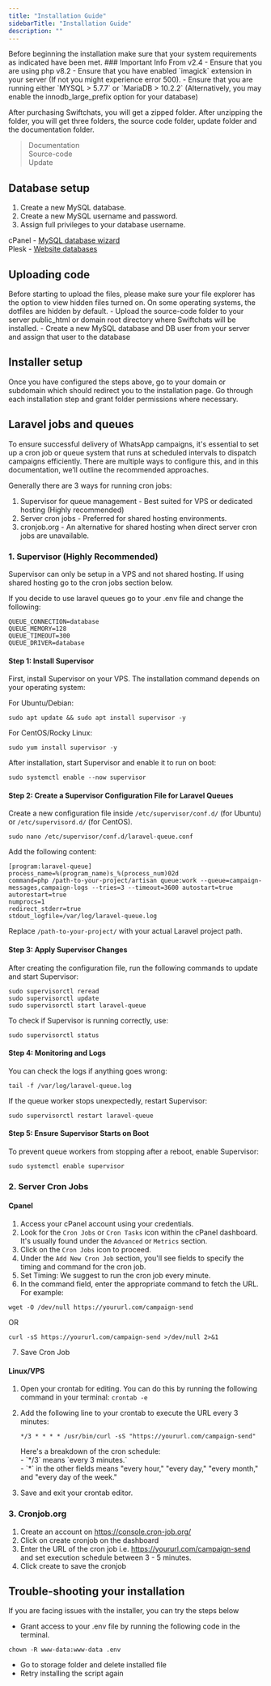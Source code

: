 ```yaml
---
title: "Installation Guide"
sidebarTitle: "Installation Guide"
description: ""
---
```


<Info>
    Before beginning the installation make sure that your system requirements as indicated have been met.
</Info>

<Warning>
    ### Important Info From v2.4
    - Ensure that you are using php v8.2
    - Ensure that you have enabled `imagick` extension in your server (If not you might experience error 500). 
    - Ensure that you are running either `MYSQL > 5.7.7` or `MariaDB > 10.2.2` (Alternatively, you may enable the innodb_large_prefix option for your database)
</Warning>

After purchasing Swiftchats, you will get a zipped folder. After unzipping the folder, you will get three folders, the source code folder, update folder and the documentation folder.

> Documentation <br />
> Source-code <br />
> Update

## Database setup
1. Create a new MySQL database.
2. Create a new MySQL username and password.
3. Assign full privileges to your database username.

<Tip>
    cPanel - <a href="https://docs.cpanel.net/cpanel/databases/mysql-database-wizard/" target="_blank">MySQL database wizard</a><br />
    Plesk - <a href="https://docs.plesk.com/en-US/obsidian/customer-guide/website-databases.69535/" target="_blank">Website databases</a>
</Tip>

## Uploading code
<Info>
    Before starting to upload the files, please make sure your file explorer has the option to view hidden files turned on. On some operating systems, the dotfiles are hidden by default.
</Info>
- Upload the source-code folder to your server public_html or domain root directory where Swiftchats will be installed.
- Create a new MySQL database and DB user from your server and assign that user to the database

## Installer setup
Once you have configured the steps above, go to your domain or subdomain which should redirect you to the installation page. Go through each installation step and grant folder permissions where necessary.

## Laravel jobs and queues
To ensure successful delivery of WhatsApp campaigns, it's essential to set up a cron job or queue system that runs at scheduled intervals to dispatch campaigns efficiently. 
There are multiple ways to configure this, and in this documentation, we’ll outline the recommended approaches.

Generally there are 3 ways for running cron jobs:
1. Supervisor for queue management - Best suited for VPS or dedicated hosting (Highly recommended)
2. Server cron jobs - Preferred for shared hosting environments.
3. cronjob.org - An alternative for shared hosting when direct server cron jobs are unavailable.

### 1. Supervisor (Highly Recommended) 

<Warning>
    Supervisor can only be setup in a VPS and not shared hosting. If using shared hosting go to the cron jobs section below.
</Warning>

If you decide to use laravel queues go to your .env file and change the following:

```
QUEUE_CONNECTION=database
QUEUE_MEMORY=128
QUEUE_TIMEOUT=300
QUEUE_DRIVER=database
```

#### Step 1: Install Supervisor
First, install Supervisor on your VPS. The installation command depends on your operating system:

For Ubuntu/Debian:
```
sudo apt update && sudo apt install supervisor -y
```

For CentOS/Rocky Linux:
```
sudo yum install supervisor -y
```

After installation, start Supervisor and enable it to run on boot:
```
sudo systemctl enable --now supervisor
```

#### Step 2: Create a Supervisor Configuration File for Laravel Queues
Create a new configuration file inside `/etc/supervisor/conf.d/` (for Ubuntu) or `/etc/supervisord.d/` (for CentOS).

```
sudo nano /etc/supervisor/conf.d/laravel-queue.conf
```

Add the following content:

```
[program:laravel-queue] 
process_name=%(program_name)s_%(process_num)02d 
command=php /path-to-your-project/artisan queue:work --queue=campaign-messages,campaign-logs --tries=3 --timeout=3600 autostart=true 
autorestart=true 
numprocs=1 
redirect_stderr=true 
stdout_logfile=/var/log/laravel-queue.log
```

Replace `/path-to-your-project/` with your actual Laravel project path.

#### Step 3: Apply Supervisor Changes
After creating the configuration file, run the following commands to update and start Supervisor:

```
sudo supervisorctl reread
sudo supervisorctl update
sudo supervisorctl start laravel-queue
```

To check if Supervisor is running correctly, use:

```
sudo supervisorctl status
```

#### Step 4: Monitoring and Logs

You can check the logs if anything goes wrong:

```
tail -f /var/log/laravel-queue.log
```

If the queue worker stops unexpectedly, restart Supervisor:

```
sudo supervisorctl restart laravel-queue
```

#### Step 5: Ensure Supervisor Starts on Boot

To prevent queue workers from stopping after a reboot, enable Supervisor:

```
sudo systemctl enable supervisor
```


### 2. Server Cron Jobs 
#### Cpanel
1. Access your cPanel account using your credentials.
2. Look for the `Cron Jobs` or `Cron Tasks` icon within the cPanel dashboard. It's usually found under the `Advanced` or `Metrics` section.
3. Click on the `Cron Jobs` icon to proceed.
4. Under the `Add New Cron Job` section, you'll see fields to specify the timing and command for the cron job.
5. Set Timing: We suggest to run the cron job every minute.
6. In the command field, enter the appropriate command to fetch the URL. For example:<br/>
```
wget -O /dev/null https://yoururl.com/campaign-send
```
OR
```
curl -sS https://yoururl.com/campaign-send >/dev/null 2>&1
```
7. Save Cron Job

#### Linux/VPS
1. Open your crontab for editing. You can do this by running the following command in your terminal: `crontab -e`
2. Add the following line to your crontab to execute the URL every 3 minutes: <br/>
    ```
    */3 * * * * /usr/bin/curl -sS "https://yoururl.com/campaign-send"
    ```

    <Info>
    Here's a breakdown of the cron schedule:<br/>
    - `*/3` means `every 3 minutes.`<br/>
    - `*` in the other fields means "every hour," "every day," "every month," and "every day of the week."
    </Info>

    
3. Save and exit your crontab editor.

### 3. Cronjob.org
1. Create an account on https://console.cron-job.org/
2. Click on create cronjob on the dashboard
3. Enter the URL of the cron job i.e. https://yoururl.com/campaign-send and set execution schedule between 3 - 5 minutes.
4. Click create to save the cronjob


## Trouble-shooting your installation
If you are facing issues with the installer, you can try the steps below

- Grant access to your .env file by running the following code in the terminal. <br/>
```
chown -R www-data:www-data .env
```
- Go to storage folder and delete installed file
- Retry installing the script again